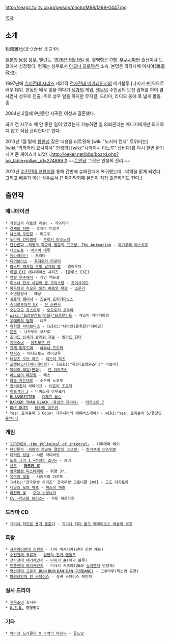 http://seagz.fujitv.co.jp/person/photo/M98/M98-0447.jpg

[[목차]]
== 소개 ==
松風雅也(まつかぜ まさや)

[[일본]]의 [[남성]] [[성우]], 탤런트. [[1976년]] [[9월 9일]] 생. 혈액형은 O형. [[후쿠시마]]현 출신이나 도쿄에서 성장했다. 현재는 성우로서 [[아오니 프로덕션]] 소속. 본명은 와타나베 마사야(渡邉政也).

1997년에 [[슈퍼전대 시리즈]] 제21작 [[전자전대 메가레인저]]의 메가블루 [나미키 슌]역으로 배우 데뷔. 한동안 배우 일을 하다가 [[세가]]의 게임, [[쉔무]]의 주인공의 모션 캡쳐를 하며 겸사겸사 성우로 진출. 주로 성우 일을 하지만 뮤지컬, 드라마, 라디오 등에 폭 넓게 활동 중.

2004년 2월에 9년동안 사귀던 여성과 결혼했다.

과거 전 사무소 때 안 좋은 일이 있었는지 가능하면 일 의뢰관리는 매니저에게만 의지하지 않고 직접 관리한다고 한다.

2013년 1월 말에 [[혐한]]성 짙은 내용을 리트윗해 [wiki:"노지마 켄지" 트위터는] [wiki:"카와하라 요시히사" 인생의] [wiki:"시라이시 미노루" 낭비다]를 다시 한번 환기시켜 준 케이스가 되었다.[[http://oeker.net/bbs/board.php?bo_table=jp&wr_id=274899 #]] ~~[[트인낭]] 그것은 인생의 진리.~~

2013년 [[수전전대 쿄류저]]를 통해 간만에 슈퍼전대에 복귀했는데...악역을 맡게 되었다. 그리고 배우가 아닌 성우로서.[* 마지막회때 본인이 직접 출연하기도 한다.]

== 출연작 ==
=== 애니메이션 ===
 * [[가정교사 히트맨 리본!]] - [[카와히라]]
 * [[경계의 저편]] - 후지마 미로쿠
 * [[나츠메 우인장]] - 리오우
 * [[노다메 칸타빌레]] - [[쿠로키 야스노리]]
 * [[단간론파 -희망의 학교와 절망의 고교생- The Animation]] - [[하가쿠레 야스히로]]
 * [[데스노트]] - [[미카미 테루]]
 * [[듀라라라!!]] - 모리타
 * [[디어보이스]] - [[후지와라 타쿠미]]
 * [[라스트 엑자일 은빛 날개의 팜]] - 알라우다
 * [[록맨 EXE]] 애니메이션 시리즈 - [블루스.EXE]
 * [[맹렬 우주해적]] - 케인 맥듀걸
 * [[미소녀 전사 세일러 문 크리스탈]] - [[조이사이트]]
 * [[북두의권 라오우 외전 하늘의 패왕]] - [[소우가]]
 * 소년음양사 - 태상
 * [[성흔의 퀘이사]] - [[죠슈아 프리기아노스]]
 * [[슈퍼로봇대전 UX]] - [[진 스펜서]]
 * [[오란고교 호스트부]] - [[오오토리 쿄우야]]
 * [[wiki:"요르문간드(만화)"요르문간드]] - 캐스퍼 헥마티아르
 * [[우에키의 법칙]] - 니코
 * [[유희왕 파이브디즈]] - [wiki:"디바인(유희왕)"디바인]
 * [[은혼]] - 나카무라 쿄지로
 * [[조이드 신세기 슬래쉬 제로]] - [[발라드 헌터]]
 * [[지옥소녀]] - [[이치모쿠 렌]]
 * [[크게 휘두르며]] - [[하루나 모토키]]
 * [[택틱스]] - 미나모토노 라이코우
 * [[테일즈 오브 하츠]] - [[히스이 하츠]]
 * [[포켓몬스터(애니메이션)]] - [wiki:"유빈(포켓몬스터)" 마츠바]
 * [[페어리 테일(만화)]] - [[렌 아카츠키]]
 * [[하느님의 메모장]] - 테츠
 * [[하늘 가는대로]] - 소우마 노조무
 * [[헌터X헌터]] 리메이크 - [[이르미 조르딕]]
 * [[히트가이 J]] - 다이스케 아우로라
 * [[BLASSREITER]] - [[요제프 욥슨]]
 * [[DARKER THAN BLACK -유성의 제미니-]] - [[어거스트 7]]
 * [[ONE OUTS]] - [[타카미 이츠키]]
 * [[Yes! 프리큐어 5]] GoGo! 과자나라의 해피버스데이♪ - [[wiki:"Yes! 프리큐어 5/등장인물"비터]]

=== 게임 ===
 * [[12RIVEN -the Ψcliminal of integral-]] - 키리데라 메이
 * [[단간론파 -희망의 학교와 절망의 고교생-]] - [[하가쿠레 야스히로]]
 * [[데저트 킹덤]] - 샤론 아다바트
 * [[도트 그이 1 ~전설의 소녀~]] - 승려
 * [[쉔무]] - '''[[하즈키 료]]'''
 * [[영국탐정 미스테리아]] - 뤼팽 Jr.
 * [[유구의 벚꽃]] - 시키모리 아키토
 * [wiki:"전국무쌍 시리즈" 전국무쌍 크로니클 2nd] - [[도도 다카토라]]
 * [[테일즈 오브 하츠]] - [[히스이 하츠]]
 * [[하천의 꽃]] - [[오다 노부나가]]
 * [[CV ~캐스팅 보이스~]] - 사토 히로카즈

=== 드라마 CD ===
 * [[그러나 죄인은 용과 춤춘다]] - [[기기나 쟈디 돌크 메레이오스 애슐리 부흐]]

=== 특촬 ===
 * [[사무라이전대 신켄저]] - 시바 마사타카(선대 신켄 레드)
 * [[수전전대 쿄류저]] - [[원한의 전기 엔돌프]]
 * [[전자전대 메가레인저]] - [[나미키 슌]](메가 블루)
 * [[인풍전대 허리케인저]] - 미사키 카즈야(26화 [[슈리켄저]] 변장체)
 * [[염신전대 고온저 BUN!BUN!BAN!BAN!극장BANG!]] - 고쿠마루(목소리 출연)
 * [[파워레인저 인 스페이스]] - 실버 스페이스 레인저

=== 실사 드라마 ===
 * [[지옥소녀]] 실사판
 * [[Q.E.D.]] 증명종료

=== 기타 ===
 * [[악마성 드라큘라 X 추억의 야상곡]] - [[류드밀]]
